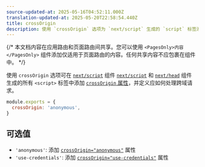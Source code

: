 ```yaml
---
source-updated-at: 2025-05-16T04:52:11.000Z
translation-updated-at: 2025-05-20T22:58:54.440Z
title: crossOrigin
description: 使用 `crossOrigin` 选项为 `next/script` 生成的 `script` 标签添加跨域标识。
---
```


{/* 本文档内容在应用路由和页面路由间共享。您可以使用 `<PagesOnly>内容</PagesOnly>` 组件添加仅适用于页面路由的内容。任何共享内容不应包裹在组件中。 */}

使用 `crossOrigin` 选项可在 <AppOnly>[`next/script`](/docs/app/guides/scripts) 组件</AppOnly> <PagesOnly>[`next/script`](/docs/pages/guides/scripts) 和 [`next/head`](/docs/pages/api-reference/components/head) 组件</PagesOnly> 生成的所有 `<script>` 标签中添加 [`crossOrigin` 属性](https://developer.mozilla.org/en-US/docs/Web/HTML/Attributes/crossorigin)，并定义应如何处理跨域请求。

```js filename="next.config.js"
module.exports = {
  crossOrigin: 'anonymous',
}
```

## 可选值

- `'anonymous'`: 添加 [`crossOrigin="anonymous"`](https://developer.mozilla.org/en-US/docs/Web/HTML/Attributes/crossorigin#anonymous) 属性
- `'use-credentials'`: 添加 [`crossOrigin="use-credentials"`](https://developer.mozilla.org/en-US/docs/Web/HTML/Attributes/crossorigin#use-credentials) 属性